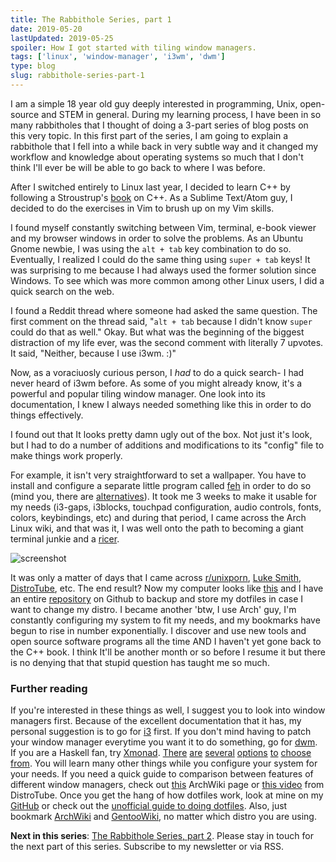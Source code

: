 ```yaml
---
title: The Rabbithole Series, part 1
date: 2019-05-20
lastUpdated: 2019-05-25
spoiler: How I got started with tiling window managers.
tags: ['linux', 'window-manager', 'i3wm', 'dwm']
type: blog
slug: rabbithole-series-part-1
---
```


I am a simple 18 year old guy deeply interested in programming, Unix, open-source and STEM in general. During my learning process, I have been in so many rabbitholes that I thought of doing a 3-part series of blog posts on this very topic. In this first part of the series, I am going to explain a rabbithole that I fell into a while back in very subtle way and it changed my workflow and knowledge about operating systems so much that I don't think I'll ever be will be able to go back to where I was before.

After I switched entirely to Linux last year, I decided to learn C++ by following a Stroustrup's [book](https://www.stroustrup.com/programming.html) on C++. As a Sublime Text/Atom guy, I decided to do the exercises in Vim to brush up on my Vim skills.

I found myself constantly switching between Vim, terminal, e-book viewer and my browser windows in order to solve the problems. As an Ubuntu Gnome newbie, I was using the `alt + tab` key combination to do so. Eventually, I realized I could do the same thing using `super + tab` keys! It was surprising to me because I had always used the former solution since Windows. To see which was more common among other Linux users, I did a quick search on the web.

I found a Reddit thread where someone had asked the same question. The first comment on the thread said, "`alt + tab` because I didn't know `super` could do that as well." Okay. But what was the beginning of the biggest distraction of my life ever, was the second comment with literally 7 upvotes. It said, "Neither, because I use i3wm. :)"

Now, as a voraciuosly curious person, I _had_ to do a quick search- I had never heard of i3wm before. As some of you might already know, it's a powerful and popular tiling window manager. One look into its documentation, I knew I always needed something like this in order to do things effectively.

I found out that It looks pretty damn ugly out of the box. Not just it's look, but I had to do a number of additions and modifications to its "config" file to make things work properly.

For example, it isn't very straightforward to set a wallpaper. You have to install and configure a separate little program called [feh](https://wiki.archlinux.org/index.php/Feh) in order to do so (mind you, there are [alternatives](https://wiki.archlinux.org/index.php/Nitrogen)). It took me 3 weeks to make it usable for my needs (i3-gaps, i3blocks, touchpad configuration, audio controls, fonts, colors, keybindings, etc) and during that period, I came across the Arch Linux wiki, and that was it, I was well onto the path to becoming a giant terminal junkie and a [ricer](https://www.reddit.com/r/unixporn/wiki/themeing/dictionary#wiki_rice).

![screenshot](./dotfiles-screenshot.png)

It was only a matter of days that I came across [r/unixporn](https://reddit.com/r/unixporn), [Luke Smith](https://www.youtube.com/channel/UC2eYFnH61tmytImy1mTYvhA), [DistroTube](https://www.youtube.com/channel/UCVls1GmFKf6WlTraIb_IaJg), etc. The end result? Now my computer looks like [this](https://github.com/rsapkf/dotfiles) and I have an entire [repository](https://github.com/rsapkf/config) on Github to backup and store my dotfiles in case I want to change my distro. I became another 'btw, I use Arch' guy, I'm constantly configuring my system to fit my needs, and my bookmarks have begun to rise in number exponentially. I discover and use new tools and open source software programs all the time AND I haven't yet gone back to the C++ book. I think It'll be another month or so before I resume it but there is no denying that that stupid question has taught me so much.

### Further reading

If you're interested in these things as well, I suggest you to look into window managers first. Because of the excellent documentation that it has, my personal suggestion is to go for [i3](https://i3wm.org) first. If you don't mind having to patch your window manager everytime you want it to do something, go for [dwm](https://dwm.suckless.org). If you are a Haskell fan, try [Xmonad](https://github.com/xmonad/xmonad). [There](https://github.com/Airblader/i3) [are](https://github.com/baskerville/bspwm) [several](http://www.qtile.org/) [options](https://awesomewm.org/) [to](http://www.herbstluftwm.org/) [choose](http://openbox.org/) [from](https://www.youtube.com/playlist?list=PL5--8gKSku17lbSBHPduj4qG97qxJe0UM). You will learn many other things while you configure your system for your needs. If you need a quick guide to comparison between features of different window managers, check out [this](https://wiki.archlinux.org/index.php/Window_manager#List_of_window_managers) ArchWiki page or [this video](https://www.youtube.com/watch?v=Obzf9ppODJU) from DistroTube. Once you get the hang of how dotfiles work, look at mine on my [GitHub](https://github.com/rsapkf/config) or check out the [unofficial guide to doing dotfiles](https://dotfiles.github.io/). Also, just bookmark [ArchWiki](https://wiki.archlinux.org) and [GentooWiki](https://wiki.gentoo.org/wiki/Main_Page), no matter which distro you are using.

**Next in this series**: [The Rabbithole Series, part 2](/blog/rabbithole-series-part-2). Please stay in touch for the next part of this series. Subscribe to my newsletter or via RSS.
